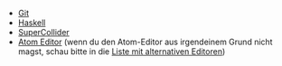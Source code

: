 * [https://git-scm.com/ Git]
* [https://www.haskell.org/platform/ Haskell]
* [http://supercollider.github.io/download SuperCollider]
* [https://atom.io/ Atom Editor]  (wenn du den Atom-Editor aus irgendeinem Grund nicht magst, schau bitte in die [[List of tidal editors|Liste mit  alternativen Editoren]])
